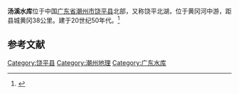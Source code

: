 {{Infobox Reservoir | 
|name                     = 汤溪水库
|nickname                 = 
|image                    = 
|image_caption            = 
|map                      = 
|map_caption              = 
|code                     = 
|class                    = 大（二）型水库
|location_of_reservoir    = [[广东省|广东省]][[潮州市|潮州市]][[饶平县|饶平县]][[汤溪乡|汤溪乡]]
|location_of_dam          = 
|inflow                   = 
|outflow                  = [[黄冈河|黄冈河]]
|catchment_area           = 
|reservoir_area           = 
|mean_depth               = 
|maximum_depth            = 
|flood_level              = 
|normal_water_level       = 
|dead_water_level         = 
|water_quality            = 
|island                   = 
|maximum_storage_capacity = 
|normal_storage_capacity  = 2.8亿
|dead_storage_capacity    = 
|type_of_dam              = 
|elevation_of_dam         = 
|height_of_dam            = 
|length_of_dam            = 
|width_of_dam             = 
|installed_capacity       = 
|start                    = 1958年11月
|complete                 = 1959年12月
|cost                     = 
|emigrate                 = 
|latd              = 23
|latm              = 54
|lats              = 06
|latNS             = N
|longd             = 116
|longm             = 52
|longs             = 24
|longEW            = E
|website           = 
|footnotes         = 
}}
'''汤溪水库'''位于中国[[广东省|广东省]][[潮州市|潮州市]][[饶平县|饶平县]]北部，又称饶平北湖，位于黄冈河中游，距县城黄冈38公里。建于20世纪50年代。<ref>{{Cite web |url=http://www.raoping.gov.cn/lyzy/lyzy-03.asp |title=汤溪水库游览区 |access-date=2010-02-19 |archive-url=https://web.archive.org/web/20090228054418/http://www.raoping.gov.cn/lyzy/lyzy-03.asp |archive-date=2009-02-28 |dead-url=yes }}</ref>

==参考文献==
<div class="references-small">
<references></references>
</div>
{{Reservoirs of Guangdong}}
[[Category:饶平县|Category:饶平县]]
[[Category:潮州地理|Category:潮州地理]]
[[Category:广东水库|Category:广东水库]]
